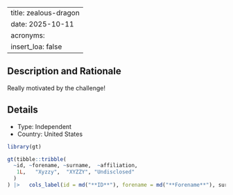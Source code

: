 
---
title: zealous-dragon
date: 2025-10-11
acronyms:
  insert_loa: false
---

## Description and Rationale

Really motivated by the challenge!

## Details

* Type: Independent
* Country: United States

```r
library(gt)

gt(tibble::tribble(
  ~id, ~forename, ~surname,  ~affiliation,
   1L,   "Xyzzy",  "XYZZY", "Undisclosed"
  )
) |>   cols_label(id = md("**ID**"), forename = md("**Forename**"), surname ~ md("**Surname**"), affiliation ~ md("**Affiliation**"))
```
